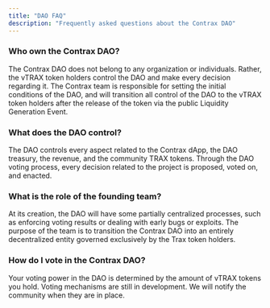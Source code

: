 ```yaml
---
title: "DAO FAQ"
description: "Frequently asked questions about the Contrax DAO"
---
```


### Who own the Contrax DAO?

The Contrax DAO does not belong to any organization or individuals. Rather, the
vTRAX token holders control the DAO and make every decision regarding it. The
Contrax team is responsible for setting the initial conditions of the DAO, and
will transition all control of the DAO to the vTRAX token holders after the
release of the token via the public Liquidity Generation Event.

### What does the DAO control?

The DAO controls every aspect related to the Contrax dApp, the DAO treasury, the
revenue, and the community TRAX tokens. Through the DAO voting process, every
decision related to the project is proposed, voted on, and enacted.

### What is the role of the founding team?

At its creation, the DAO will have some partially centralized processes, such as
enforcing voting results or dealing with early bugs or exploits. The purpose of
the team is to transition the Contrax DAO into an entirely decentralized entity
governed exclusively by the Trax token holders.

### How do I vote in the Contrax DAO?

Your voting power in the DAO is determined by the amount of vTRAX tokens you
hold. Voting mechanisms are still in development. We will notify the community
when they are in place.
